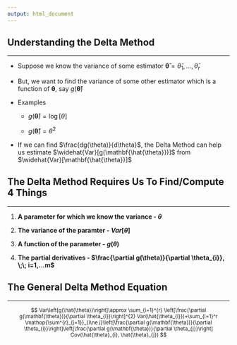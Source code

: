 ```yaml
---
output: html_document
---
```


## Understanding the Delta Method

<hr/>

- Suppose we know the variance of some estimator  $\mathbf{\hat{\theta}}=\hat{\theta}_{1},...,\hat{\theta}_{r}$

- But, we want to find the variance of some other estimator which is a function of $\mathbf{\theta}$, say $g(\mathbf{\hat{\theta}})$

- Examples 

    + $g(\mathbf{\hat{\theta}})=\log[\theta]$

    + $g(\mathbf{\hat{\theta}})=\theta^2$

- If we can find $\frac{dg(\theta)}{d\theta}$, the Delta Method can help us estimate $\widehat{Var}[g(\mathbf{\hat{\theta}})]$ from $\widehat{Var}[\mathbf{\hat{\theta}}]$ 

## The Delta Method Requires Us To Find/Compute 4 Things

<hr/>

1) <red>__A parameter for which we know the variance - $\theta$__</red>

2) <purple>__The variance of the paramter - $Var[\theta]$__</purple>

2) <blue>__A function of the parameter - $g(\theta)$__</blue>

3) <green>__The partial derivatives - $\frac{\partial g(\theta)}{\partial \theta_{i}}, \;\; i=1,...m$__</green>


## The General Delta Method Equation

<hr/>

<small>
$$ 
Var\left[g(\hat{\theta})\right]\approx \sum_{i=1}^{r} \left[\frac{\partial g(\mathbf{\theta})}{\partial \theta_{i}}\right]^{2} Var(\hat{\theta_{i}})+\sum_{i=1}^r \mathop{\sum^{r}_{j=1}}_{i\ne j}\left[\frac{\partial g(\mathbf{\theta})}{\partial \theta_{i}}\right]\left[\frac{\partial g(\mathbf{\theta})}{\partial \theta_{j}}\right] Cov(\hat{\theta}_{i}, \hat{\theta}_{j})
$$
</small>
